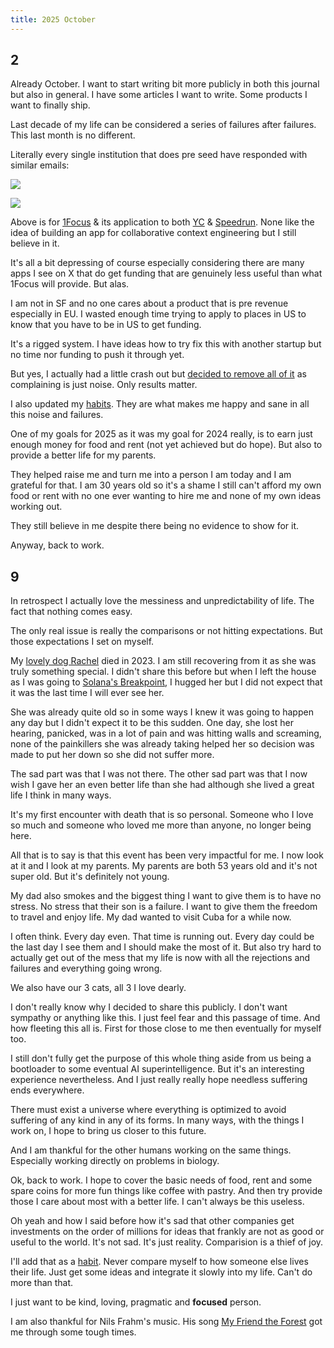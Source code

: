```yaml
---
title: 2025 October
---
```


## 2

Already October. I want to start writing bit more publicly in both this journal but also in general. I have some articles I want to write. Some products I want to finally ship.

Last decade of my life can be considered a series of failures after failures. This last month is no different.

Literally every single institution that does pre seed have responded with similar emails:

![](https://raw.githubusercontent.com/nikitavoloboev/media/main/nikiv/25-oct/speedrun-fail.png)

![](https://raw.githubusercontent.com/nikitavoloboev/media/main/nikiv/25-oct/yc-fail.png)

Above is for [1Focus](https://1focus.ai) & its application to both [YC](https://ycombinator.com) & [Speedrun](https://speedrun.a16z.com). None like the idea of building an app for collaborative context engineering but I still believe in it.

It's all a bit depressing of course especially considering there are many apps I see on X that do get funding that are genuinely less useful than what 1Focus will provide. But alas.

I am not in SF and no one cares about a product that is pre revenue especially in EU. I wasted enough time trying to apply to places in US to know that you have to be in US to get funding.

It's a rigged system. I have ideas how to try fix this with another startup but no time nor funding to push it through yet.

But yes, I actually had a little crash out but [decided to remove all of it](https://github.com/nikitavoloboev/nikiv/commit/8b1f63a50712fd3958d07854a96e26ce02b862b1) as complaining is just noise. Only results matter.

I also updated my [habits](/habits). They are what makes me happy and sane in all this noise and failures.

One of my goals for 2025 as it was my goal for 2024 really, is to earn just enough money for food and rent (not yet achieved but do hope). But also to provide a better life for my parents.

They helped raise me and turn me into a person I am today and I am grateful for that. I am 30 years old so it's a shame I still can't afford my own food or rent with no one ever wanting to hire me and none of my own ideas working out.

They still believe in me despite there being no evidence to show for it.

Anyway, back to work.

## 9

In retrospect I actually love the messiness and unpredictability of life. The fact that nothing comes easy.

The only real issue is really the comparisons or not hitting expectations. But those expectations I set on myself.

My [lovely dog Rachel](https://instagram.com/p/CsJNYrUND8x) died in 2023. I am still recovering from it as she was truly something special. I didn't share this before but when I left the house as I was going to [Solana's Breakpoint](https://solana.com/breakpoint), I hugged her but I did not expect that it was the last time I will ever see her.

She was already quite old so in some ways I knew it was going to happen any day but I didn't expect it to be this sudden. One day, she lost her hearing, panicked, was in a lot of pain and was hitting walls and screaming, none of the painkillers she was already taking helped her so decision was made to put her down so she did not suffer more.

The sad part was that I was not there. The other sad part was that I now wish I gave her an even better life than she had although she lived a great life I think in many ways.

It's my first encounter with death that is so personal. Someone who I love so much and someone who loved me more than anyone, no longer being here.

All that is to say is that this event has been very impactful for me. I now look at it and I look at my parents. My parents are both 53 years old and it's not super old. But it's definitely not young.

My dad also smokes and the biggest thing I want to give them is to have no stress. No stress that their son is a failure. I want to give them the freedom to travel and enjoy life. My dad wanted to visit Cuba for a while now.

I often think. Every day even. That time is running out. Every day could be the last day I see them and I should make the most of it. But also try hard to actually get out of the mess that my life is now with all the rejections and failures and everything going wrong.

We also have our 3 cats, all 3 I love dearly.

I don't really know why I decided to share this publicly. I don't want sympathy or anything like this. I just feel fear and this passage of time. And how fleeting this all is. First for those close to me then eventually for myself too.

I still don't fully get the purpose of this whole thing aside from us being a bootloader to some eventual AI superintelligence. But it's an interesting experience nevertheless. And I just really really hope needless suffering ends everywhere.

There must exist a universe where everything is optimized to avoid suffering of any kind in any of its forms. In many ways, with the things I work on, I hope to bring us closer to this future.

And I am thankful for the other humans working on the same things. Especially working directly on problems in biology.

Ok, back to work. I hope to cover the basic needs of food, rent and some spare coins for more fun things like coffee with pastry. And then try provide those I care about most with a better life. I can't always be this useless.

Oh yeah and how I said before how it's sad that other companies get investments on the order of millions for ideas that frankly are not as good or useful to the world. It's not sad. It's just reality. Comparision is a thief of joy.

I'll add that as a [habit](/habits). Never compare myself to how someone else lives their life. Just get some ideas and integrate it slowly into my life. Can't do more than that.

I just want to be kind, loving, pragmatic and **focused** person.

I am also thankful for Nils Frahm's music. His song [My Friend the Forest](https://open.spotify.com/track/6Rkp6fEsvOTR7YxsW5uNyR) got me through some tough times.
